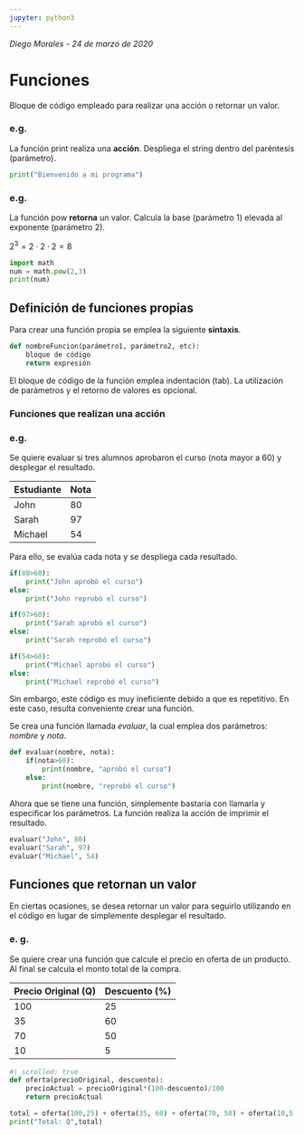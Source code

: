 ```yaml
---
jupyter: python3
---
```


*Diego Morales - 24 de marzo de 2020*

# Funciones
Bloque de código empleado para realizar una acción o retornar un valor.


### e.g.
La función print realiza una **acción**. Despliega el string dentro del paréntesis (parámetro).

```python
print("Bienvenido a mi programa")
```

### e.g.
La función pow **retorna** un valor. Calcula la base (parámetro 1) elevada al exponente (parámetro 2).

$2^{3}=2\cdot2\cdot2=8$

```python
import math
num = math.pow(2,3)
print(num)
```

## Definición de funciones propias
Para crear una función propia se emplea la siguiente **sintaxis**.
```Python
def nombreFuncion(parámetro1, parámetro2, etc):
    bloque de código
    return expresión
```
El bloque de código de la función emplea indentación (tab). La utilización de parámetros y el retorno de valores es opcional.

### Funciones que realizan una acción
### e.g.
Se quiere evaluar si tres alumnos aprobaron el curso (nota mayor a 60) y desplegar el resultado.

| Estudiante | Nota   |
|-|-|
|John|80|
|Sarah|97|
|Michael|54|

Para ello, se evalúa cada nota y se despliega cada resultado.

```python
if(80>60):
    print("John aprobó el curso")
else:
    print("John reprobó el curso")

if(97>60):
    print("Sarah aprobó el curso")
else:
    print("Sarah reprobó el curso")

if(54>60):
    print("Michael aprobó el curso")
else:
    print("Michael reprobó el curso")
```

Sin embargo, este código es muy ineficiente debido a que es repetitivo. En este caso, resulta conveniente crear una función.

Se crea una función llamada *evaluar*, la cual emplea dos parámetros: *nombre* y *nota*.

```python
def evaluar(nombre, nota):
    if(nota>60):
        print(nombre, "aprobó el curso")
    else:
        print(nombre, "reprobó el curso")
```

Ahora que se tiene una función, simplemente bastaría con llamarla y especificar los parámetros. La función realiza la acción de imprimir el resultado.

```python
evaluar("John", 80)
evaluar("Sarah", 97)
evaluar("Michael", 54)
```

## Funciones que retornan un valor
En ciertas ocasiones, se desea retornar un valor para seguirlo utilizando en el código en lugar de simplemente desplegar el resultado.

### e. g.
Se quiere crear una función que calcule el precio en oferta de un producto. Al final se calcula el monto total de la compra.

| Precio Original (Q)| Descuento (%)   |
|-|-|
|100|25|
|35|60|
|70|50|
|10|5|

```python
#| scrolled: true
def oferta(precioOriginal, descuento):
    precioActual = precioOriginal*(100-descuento)/100
    return precioActual

total = oferta(100,25) + oferta(35, 60) + oferta(70, 50) + oferta(10,5)
print("Total: Q",total)
```


